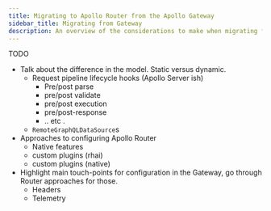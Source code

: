 ```yaml
---
title: Migrating to Apollo Router from the Apollo Gateway
sidebar_title: Migrating from Gateway
description: An overview of the considerations to make when migrating from Apollo Gateway to the Apollo Router.
---
```



TODO

- Talk about the difference in the model.  Static versus dynamic.
  - Request pipeline lifecycle hooks (Apollo Server ish)
    - Pre/post parse
    - pre/post validate
    - pre/post execution
    - pre/post-response
    - .. etc .
  - `RemoteGraphQLDataSource`s
- Approaches to configuring Apollo Router
  - Native features
  - custom plugins (rhai)
  - custom plugins (native)
- Highlight main touch-points for configuration in the Gateway, go through Router approaches for those.
  - Headers
  - Telemetry